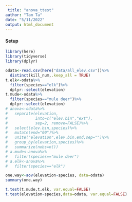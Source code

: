 ```yaml
---
 title: "anova_ttest"
author: "Tam Ta"
date: "5/11/2022"
output: html_document
---
```


#### Setup
```r
library(here)
library(tidyverse)
library(dplyr)
```

```r
odata<-read.csv(here("data/all_elev.csv"))%>%
  distinct(kill_num,.keep_all = TRUE)
t.elk<-odata%>%
  filter(species=="elk")%>%
  dplyr::select(elevation)
t.mude<-odata%>%
  filter(species=="mule deer")%>%
  dplyr::select(elevation)
# anova<-odata%>%
#   separate(elevation,
#            into=c("elev.bin","ext"),
#            sep=2, remove=FALSE)%>%
#   select(elev.bin,species)%>%
#   mutate(end="00")%>%
#   unite("elevation",elev.bin,end,sep="")%>%
#   group_by(elevation,species)%>%
#   summarize(nobs=n())
# a.mude<-anova%>%
#   filter(species=="mule deer")
# a.elk<-anova%>%
#   filter(species=="elk")
```

```r
one.way<-aov(elevation~species, data=odata)
summary(one.way)
```

```r
t.test(t.mude,t.elk, var.equal=FALSE)
t.test(elevation~species,data=odata, var.equal=FALSE)
```